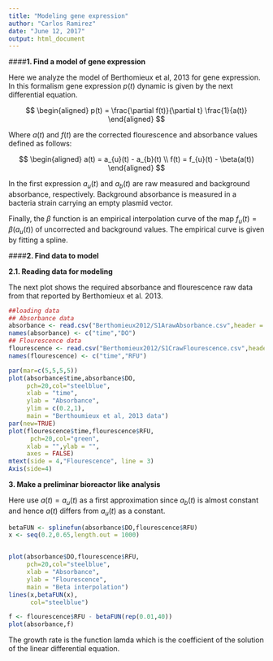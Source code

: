 ```yaml
---
title: "Modeling gene expression"
author: "Carlos Ramirez"
date: "June 12, 2017"
output: html_document
---
```




####**1. Find a model of gene expression**

Here we analyze the model of Berthomieux et al, 2013 for gene expression. In this formalism gene expression $p(t)$ dynamic is given by the next differential equation.

$$
\begin{aligned} 
p(t) = \frac{\partial f(t)}{\partial t} \frac{1}{a(t)} 
\end{aligned}
$$

Where $a(t)$ and $f(t)$ are the corrected flourescence and absorbance values defined as follows:

$$
\begin{aligned} 
a(t) = a_{u}(t) - a_{b}(t) \\
f(t) = f_{u}(t) - \beta(a(t))
\end{aligned}
$$


In the first expression $a_{u}(t)$ and $a_{b}(t)$ are raw measured and background absorbance, respectively. Background absorbance is measured in a bacteria strain carrying an empty plasmid vector. 

Finally, the $\beta$ function is an empirical interpolation curve of the map $f_{u}(t) = \beta(a_{u}(t))$ of uncorrected and background values. The empirical curve is given by fitting a spline.

####**2. Find data to model**

**2.1. Reading data for modeling**

The next plot shows the required absorbance and flourescence raw data from that reported by Berthomieux et al. 2013.

```r
##loading data
## Absorbance data
absorbance <- read.csv("Berthomieux2012/S1ArawAbsorbance.csv",header = TRUE)
names(absorbance) <- c("time","DO")
## Flourescence data
flourescence <- read.csv("Berthomieux2012/S1CrawFlourescence.csv",header = TRUE)
names(flourescence) <- c("time","RFU")

par(mar=c(5,5,5,5))
plot(absorbance$time,absorbance$DO,
     pch=20,col="steelblue",
     xlab = "time",
     ylab = "Absorbance",
     ylim = c(0.2,1),
     main = "Berthoumieux et al, 2013 data")
par(new=TRUE)
plot(flourescence$time,flourescence$RFU,
      pch=20,col="green",
     xlab = "",ylab = "",
     axes = FALSE)
mtext(side = 4,"Flourescence", line = 3)
Axis(side=4)

```


**3. Make a preliminar bioreactor like analysis**

Here use $a(t) = a_{u}(t)$ as a first approximation since $a_{b}(t)$ is almost constant and hence $a(t)$ differs from $a_{u}(t)$ as a constant. 

```r
betaFUN <- splinefun(absorbance$DO,flourescence$RFU)
x <- seq(0.2,0.65,length.out = 1000)


plot(absorbance$DO,flourescence$RFU,
     pch=20,col="steelblue",
     xlab = "Absorbance",
     ylab = "Flourescence",
     main = "Beta interpolation")
lines(x,betaFUN(x),
      col="steelblue")
```

```r
f <- flourescence$RFU - betaFUN(rep(0.01,40))
plot(absorbance,f)

```

The growth rate is the function lamda which is the coefficient of the solution of the linear differential equation.


